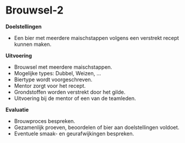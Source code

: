 # Brouwsel-2

**Doelstellingen**

-  Een bier met meerdere maischstappen volgens een verstrekt recept kunnen maken.

**Uitvoering**

-  Brouwsel met meerdere maischstappen.
-  Mogelijke types: Dubbel, Weizen, ...
-  Biertype wordt voorgeschreven.
-  Mentor zorgt voor het recept.
-  Grondstoffen worden verstrekt door het gilde.
-  Uitvoering bij de mentor of een van de teamleden.

**Evaluatie**

-  Brouwproces bespreken.
-  Gezamenlijk proeven, beoordelen of bier aan doelstellingen voldoet.
-  Eventuele smaak- en geurafwijkingen bespreken.
